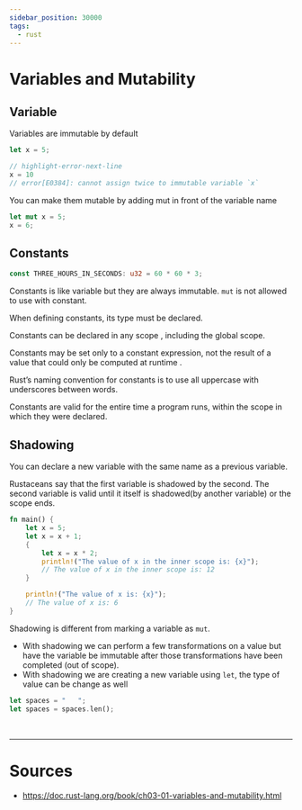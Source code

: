 ```yaml
---
sidebar_position: 30000
tags:
  - rust
---
```


# Variables and Mutability

## Variable

Variables are immutable by default

```rust title= showLineNumbers
let x = 5;

// highlight-error-next-line
x = 10
// error[E0384]: cannot assign twice to immutable variable `x`
```

You can make them mutable by adding mut in front of the variable name

```rust title= showLineNumbers
let mut x = 5;
x = 6;
```

## Constants

```rust title=
const THREE_HOURS_IN_SECONDS: u32 = 60 * 60 * 3;
```

Constants is like variable but they are always immutable. `mut` is not allowed to use with constant.

When defining constants, its type must be declared.

Constants can be declared in <Color color="var(--secondary-font-color)"> any scope </Color>, including the global scope.

Constants may be set only to a constant expression, <Color color="var(--secondary-font-color)"> not the result of a value that could only be computed at runtime </Color>.

<Admonition type="info" title="info">

Rust’s naming convention for constants is to use all uppercase with underscores between words.

</Admonition>

Constants are valid for the entire time a program runs, within the scope in which they were declared.

## Shadowing

You can declare a new variable <Color color="var(--secondary-font-color)"> with the same name </Color> as a previous variable.

Rustaceans say that the first variable is shadowed by the second. The second variable is valid until it itself is shadowed(by another variable) or the scope ends.

```rust title= showLineNumbers
fn main() {
    let x = 5;
    let x = x + 1;
    {
        let x = x * 2;
        println!("The value of x in the inner scope is: {x}");
        // The value of x in the inner scope is: 12
    }

    println!("The value of x is: {x}");
    // The value of x is: 6
}
```

Shadowing is different from marking a variable as `mut`.

- With shadowing we can perform a few transformations on a value but have the variable be immutable after those transformations have been completed (out of scope).
- With shadowing we are creating a new variable using `let`, the type of value can be change as well

```rust title= showLineNumbers
let spaces = "   ";
let spaces = spaces.len();
```

<br />

---

# Sources

- https://doc.rust-lang.org/book/ch03-01-variables-and-mutability.html
